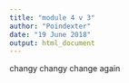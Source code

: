 ```yaml
---
title: "module 4 v 3"
author: "Poindexter"
date: "19 June 2018"
output: html_document
---
```


changy changy 
change again